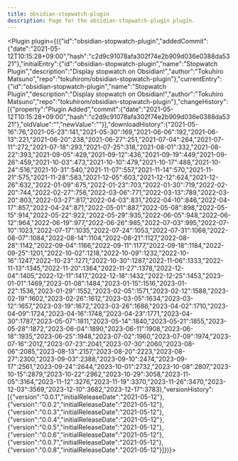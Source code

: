 ---
title: obsidian-stopwatch-plugin
description: Page for the obsidian-stopwatch-plugin plugin.
---


<Plugin plugin={({"id":"obsidian-stopwatch-plugin","addedCommit":{"date":"2021-05-12T10:15:28+09:00","hash":"c2d9c91078afa302f74e2b909d036e0388da5321"},"initialEntry":{"id":"obsidian-stopwatch-plugin","name":"Stopwatch Plugin","description":"Display stopwatch on Obsidian!","author":"Tokuhiro Matsuno","repo":"tokuhirom/obsidian-stopwatch-plugin"},"currentEntry":{"id":"obsidian-stopwatch-plugin","name":"Stopwatch Plugin","description":"Display stopwatch on Obsidian!","author":"Tokuhiro Matsuno","repo":"tokuhirom/obsidian-stopwatch-plugin"},"changeHistory":[{"property":"Plugin Added","commit":{"date":"2021-05-12T10:15:28+09:00","hash":"c2d9c91078afa302f74e2b909d036e0388da5321"},"oldValue":"","newValue":""}],"downloadHistory":{"2021-05-16":76,"2021-05-23":141,"2021-05-30":169,"2021-06-06":192,"2021-06-13":221,"2021-06-20":238,"2021-06-27":251,"2021-07-04":264,"2021-07-11":272,"2021-07-18":293,"2021-07-25":318,"2021-08-01":332,"2021-08-22":393,"2021-09-05":429,"2021-09-12":436,"2021-09-19":449,"2021-09-26":459,"2021-10-03":473,"2021-10-10":479,"2021-10-17":488,"2021-10-24":516,"2021-10-31":540,"2021-11-07":557,"2021-11-14":570,"2021-11-21":575,"2021-11-28":583,"2021-12-05":603,"2021-12-12":624,"2021-12-26":632,"2022-01-09":675,"2022-01-23":703,"2022-01-30":719,"2022-02-20":744,"2022-02-27":756,"2022-03-06":771,"2022-03-13":789,"2022-03-20":803,"2022-03-27":817,"2022-04-03":831,"2022-04-10":846,"2022-04-17":857,"2022-04-24":871,"2022-05-01":887,"2022-05-08":898,"2022-05-15":914,"2022-05-22":922,"2022-05-29":935,"2022-06-05":948,"2022-06-12":964,"2022-06-19":977,"2022-06-26":985,"2022-07-03":995,"2022-07-10":1023,"2022-07-17":1035,"2022-07-24":1053,"2022-07-31":1068,"2022-08-07":1084,"2022-08-14":1104,"2022-08-21":1127,"2022-08-28":1142,"2022-09-04":1166,"2022-09-11":1177,"2022-09-18":1184,"2022-09-25":1201,"2022-10-02":1218,"2022-10-09":1232,"2022-10-16":1247,"2022-10-23":1271,"2022-10-30":1287,"2022-11-06":1333,"2022-11-13":1345,"2022-11-20":1364,"2022-11-27":1378,"2022-12-04":1405,"2022-12-11":1417,"2022-12-18":1432,"2022-12-25":1453,"2023-01-01":1469,"2023-01-08":1484,"2023-01-15":1516,"2023-01-22":1536,"2023-01-29":1552,"2023-02-05":1571,"2023-02-12":1588,"2023-02-19":1602,"2023-02-26":1612,"2023-03-05":1634,"2023-03-12":1657,"2023-03-19":1672,"2023-03-26":1686,"2023-04-02":1710,"2023-04-09":1724,"2023-04-16":1748,"2023-04-23":1771,"2023-04-30":1787,"2023-05-07":1811,"2023-05-14":1840,"2023-05-21":1855,"2023-05-28":1872,"2023-06-04":1890,"2023-06-11":1908,"2023-06-18":1935,"2023-06-25":1948,"2023-07-02":1960,"2023-07-09":1974,"2023-07-16":2012,"2023-07-23":2041,"2023-07-30":2060,"2023-08-06":2085,"2023-08-13":2157,"2023-08-20":2223,"2023-08-27":2300,"2023-09-03":2388,"2023-09-10":2474,"2023-09-17":2561,"2023-09-24":2644,"2023-10-01":2732,"2023-10-08":2807,"2023-10-15":2879,"2023-10-22":2962,"2023-10-29":3058,"2023-11-05":3164,"2023-11-12":3276,"2023-11-19":3370,"2023-11-26":3470,"2023-12-03":3569,"2023-12-10":3682,"2023-12-17":3783},"versionHistory":[{"version":"0.0.1","initialReleaseDate":"2021-05-12"},{"version":"0.0.2","initialReleaseDate":"2021-05-12"},{"version":"0.0.3","initialReleaseDate":"2021-05-12"},{"version":"0.0.4","initialReleaseDate":"2021-05-12"},{"version":"0.0.5","initialReleaseDate":"2021-05-12"},{"version":"0.0.6","initialReleaseDate":"2021-05-12"},{"version":"0.0.7","initialReleaseDate":"2021-05-12"},{"version":"0.0.8","initialReleaseDate":"2021-05-12"}]})}></Plugin>